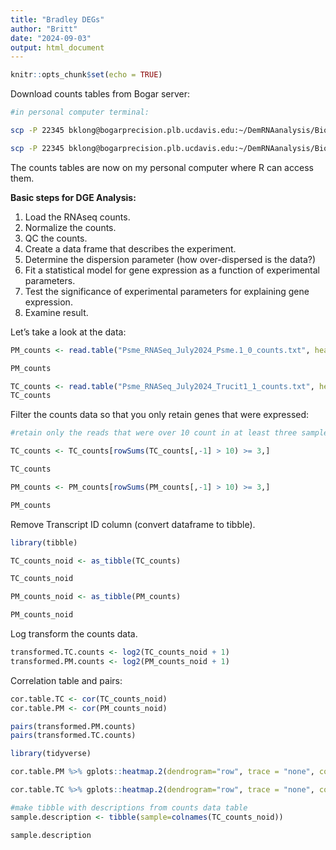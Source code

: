 ```yaml
---
title: "Bradley DEGs"
author: "Britt"
date: "2024-09-03"
output: html_document
---
```


```r
knitr::opts_chunk$set(echo = TRUE)
```

Download counts tables from Bogar server:

```bash
#in personal computer terminal:

scp -P 22345 bklong@bogarprecision.plb.ucdavis.edu:~/DemRNAanalysis/BioShare/04-Counts/Psme_RNASeq_July2024_Psme.1_0_counts.txt /c/Users/britt/Downloads

scp -P 22345 bklong@bogarprecision.plb.ucdavis.edu:~/DemRNAanalysis/BioShare/04-Counts/Psme_RNASeq_July2024_Trucit1_1_counts.txt /c/Users/britt/Downloads
```

The counts tables are now on my personal computer where R can access them.

**Basic steps for DGE Analysis:**

1.  Load the RNAseq counts.
2.  Normalize the counts.
3.  QC the counts.
4.  Create a data frame that describes the experiment.
5.  Determine the dispersion parameter (how over-dispersed is the data?)
6.  Fit a statistical model for gene expression as a function of experimental parameters.
7.  Test the significance of experimental parameters for explaining gene expression.
8.  Examine result.

Let's take a look at the data:

```r
PM_counts <- read.table("Psme_RNASeq_July2024_Psme.1_0_counts.txt", header = TRUE) 

PM_counts
```

```r
TC_counts <- read.table("Psme_RNASeq_July2024_Trucit1_1_counts.txt", header = TRUE) 
TC_counts
```

Filter the counts data so that you only retain genes that were expressed:

```r
#retain only the reads that were over 10 count in at least three samples

TC_counts <- TC_counts[rowSums(TC_counts[,-1] > 10) >= 3,]

TC_counts

PM_counts <- PM_counts[rowSums(PM_counts[,-1] > 10) >= 3,]

PM_counts
```

Remove Transcript ID column (convert dataframe to tibble).

```r
library(tibble)

TC_counts_noid <- as_tibble(TC_counts)

TC_counts_noid

PM_counts_noid <- as_tibble(PM_counts)

PM_counts_noid
```

Log transform the counts data.

```r
transformed.TC.counts <- log2(TC_counts_noid + 1) 
transformed.PM.counts <- log2(PM_counts_noid + 1)
```

Correlation table and pairs:

```r
cor.table.TC <- cor(TC_counts_noid)
cor.table.PM <- cor(PM_counts_noid)
```

```r
pairs(transformed.PM.counts)
pairs(transformed.TC.counts)
```

```r
library(tidyverse)

cor.table.PM %>% gplots::heatmap.2(dendrogram="row", trace = "none", col=viridis::viridis(25, begin=.25), margins=c(4,4))
```

```r
cor.table.TC %>% gplots::heatmap.2(dendrogram="row", trace = "none", col=viridis::viridis(25, begin=.25), margins=c(4,4))
```

```r
#make tibble with descriptions from counts data table
sample.description <- tibble(sample=colnames(TC_counts_noid))

sample.description
```
